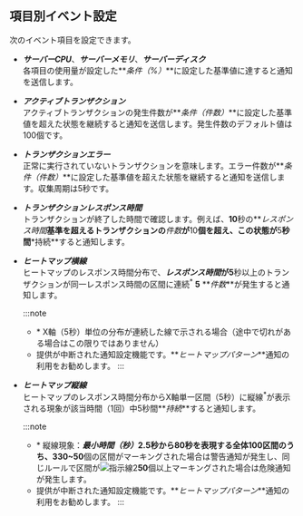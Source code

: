 ## 項目別イベント設定

次のイベント項目を設定できます。

-   **_サーバーCPU_**、**_サーバーメモリ_**、**_サーバーディスク_**<br/>
    各項目の使用量が設定した**_条件（%）_**に設定した基準値に達すると通知を送信します。

-   **_アクティブトランザクション_**<br/>
    アクティブトランザクションの発生件数が**_条件（件数）_**に設定した基準値を超えた状態を継続すると通知を送信します。発生件数のデフォルト値は100個です。

-   **_トランザクションエラー_**<br/>
    正常に実行されていないトランザクションを意味します。エラー件数が**_条件（件数）_**に設定した基準値を超えた状態を継続すると通知を送信します。収集周期は5秒です。

-   **_トランザクションレスポンス時間_**<br/>
    トランザクションが終了した時間で確認します。例えば、**10**秒の**_レスポンス時間_**基準を超えるトランザクションの**_件数_**が**10**個を超え、この状態が**5**秒間**\*持続**すると通知します。

-   **_ヒートマップ横線_**<br/>
    ヒートマップのレスポンス時間分布で、**_レスポンス時間_**が**5**秒以上のトランザクションが同一レスポンス時間の区間に連続<sup>\*</sup> **5** **_件数_**が発生すると通知します。

    :::note

    -   \* X軸（5秒）単位の分布が連続した線で示される場合（途中で切れがある場合はこの限りではありません）
    -   提供が中断された通知設定機能です。**_ヒートマップパターン_**通知の利用をお勧めします。
        :::

-   **_ヒートマップ縦線_**<br/>
    ヒートマップのレスポンス時間分布からX軸単一区間（5秒）に縦線<sup>\*</sup>が表示される現象が該当時間（1回）中5秒間**_持続_**すると通知します。

    :::note

    -   \* 縦線現象：**_最小時間（秒）_**2.5秒から80秒を表現する全体100区間のうち、3**30~50**個の区間がマーキングされた場合は<span class='slow'>警告通知</span>が発生し、同じルールで区間が![指示線2](/img/number-02.png)**50**個以上マーキングされた場合は<span class='vslow'>危険通知</span>が発生します。
    -   提供が中断された通知設定機能です。**_ヒートマップパターン_**通知の利用をお勧めします。
        :::
